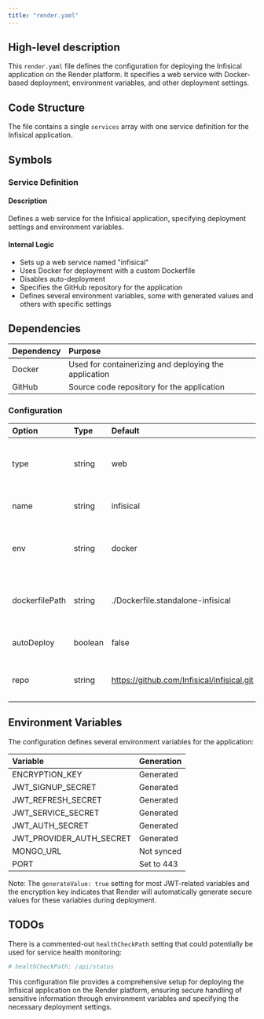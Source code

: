 ```yaml
---
title: "render.yaml"
---
```


## High-level description
This `render.yaml` file defines the configuration for deploying the Infisical application on the Render platform. It specifies a web service with Docker-based deployment, environment variables, and other deployment settings.

## Code Structure
The file contains a single `services` array with one service definition for the Infisical application.

## Symbols

### Service Definition
#### Description
Defines a web service for the Infisical application, specifying deployment settings and environment variables.

#### Internal Logic
- Sets up a web service named "infisical"
- Uses Docker for deployment with a custom Dockerfile
- Disables auto-deployment
- Specifies the GitHub repository for the application
- Defines several environment variables, some with generated values and others with specific settings

## Dependencies
| Dependency | Purpose |
|:-----------|:--------|
| Docker | Used for containerizing and deploying the application |
| GitHub | Source code repository for the application |

### Configuration
| Option | Type | Default | Description |
|:-------|:-----|:--------|:------------|
| type | string | web | Specifies the service type as a web application |
| name | string | infisical | Sets the name of the service |
| env | string | docker | Specifies Docker as the deployment environment |
| dockerfilePath | string | ./Dockerfile.standalone-infisical | Path to the custom Dockerfile for the service |
| autoDeploy | boolean | false | Disables automatic deployment |
| repo | string | https://github.com/Infisical/infisical.git | GitHub repository URL for the application |

## Environment Variables
The configuration defines several environment variables for the application:

| Variable | Generation |
|:---------|:-----------|
| ENCRYPTION_KEY | Generated |
| JWT_SIGNUP_SECRET | Generated |
| JWT_REFRESH_SECRET | Generated |
| JWT_SERVICE_SECRET | Generated |
| JWT_AUTH_SECRET | Generated |
| JWT_PROVIDER_AUTH_SECRET | Generated |
| MONGO_URL | Not synced |
| PORT | Set to 443 |

Note: The `generateValue: true` setting for most JWT-related variables and the encryption key indicates that Render will automatically generate secure values for these variables during deployment.

## TODOs
There is a commented-out `healthCheckPath` setting that could potentially be used for service health monitoring:
```yaml
# healthCheckPath: /api/status
```

This configuration file provides a comprehensive setup for deploying the Infisical application on the Render platform, ensuring secure handling of sensitive information through environment variables and specifying the necessary deployment settings.